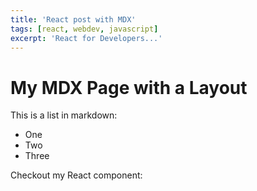 ```yaml
---
title: 'React post with MDX'
tags: [react, webdev, javascript]
excerpt: 'React for Developers...'
---
```



# My MDX Page with a Layout

This is a list in markdown:

- One
- Two
- Three

Checkout my React component:


